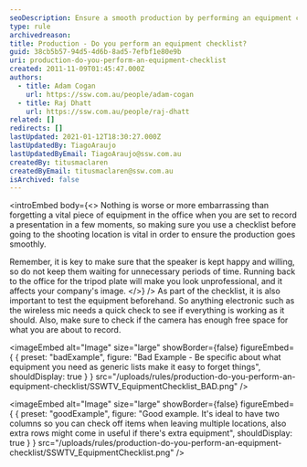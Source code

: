 ```yaml
---
seoDescription: Ensure a smooth production by performing an equipment checklist before recording, including testing electronics and verifying camera space.
type: rule
archivedreason:
title: Production - Do you perform an equipment checklist?
guid: 38cb5b57-94d5-4d6b-8ad5-7efbf1e80e9b
uri: production-do-you-perform-an-equipment-checklist
created: 2011-11-09T01:45:47.000Z
authors:
  - title: Adam Cogan
    url: https://ssw.com.au/people/adam-cogan
  - title: Raj Dhatt
    url: https://ssw.com.au/people/raj-dhatt
related: []
redirects: []
lastUpdated: 2021-01-12T18:30:27.000Z
lastUpdatedBy: TiagoAraujo
lastUpdatedByEmail: TiagoAraujo@ssw.com.au
createdBy: titusmaclaren
createdByEmail: titusmaclaren@ssw.com.au
isArchived: false
---
```


<introEmbed
  body={<>
Nothing is worse or more embarrassing than forgetting a vital piece of equipment in the office when you are set to record a presentation in a few moments, so making sure you use a checklist before going to the shooting location is vital in order to ensure the production goes smoothly.

Remember, it is key to make sure that the speaker is kept happy and willing, so do not keep them waiting for unnecessary periods of time. Running back to the office for the tripod plate will make you look unprofessional, and it affects your company's image.
  </>}
/>
As part of the checklist, it is also important to test the equipment beforehand. So anything electronic such as the wireless mic needs a quick check to see if everything is working as it should. Also, make sure to check if the camera has enough free space for what you are about to record.

<imageEmbed
  alt="Image"
  size="large"
  showBorder={false}
  figureEmbed={ {
    preset: "badExample",
    figure: "Bad Example - Be specific about what equipment you need as generic lists make it easy to forget things",
    shouldDisplay: true
  } }
  src="/uploads/rules/production-do-you-perform-an-equipment-checklist/SSWTV_EquipmentChecklist_BAD.png"
/>

<imageEmbed
  alt="Image"
  size="large"
  showBorder={false}
  figureEmbed={ {
    preset: "goodExample",
    figure: "Good example. It's ideal to have two columns so you can check off items when leaving multiple locations, also extra rows might come in useful if there's extra equipment",
    shouldDisplay: true
  } }
  src="/uploads/rules/production-do-you-perform-an-equipment-checklist/SSWTV_EquipmentChecklist.png"
/>
